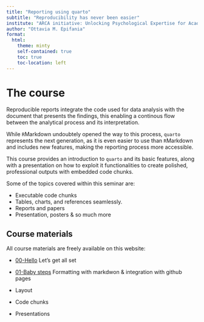 ```yaml
---
title: "Reporting using quarto"
subtitle: "Reproducibility has never been easier"
institute: "ARCA initiative: Unlocking Psychological Expertise for Academic and Business Success"
author: "Ottavia M. Epifania"
format: 
  html:
    theme: minty
    self-contained: true
    toc: true
    toc-location: left
---
```


# The course

Reproducible reports integrate the code used for data analysis with the document that presents the findings, this enabling a continous flow between the analytical process and its interpretation.

While `R`Markdown undoubtely opened the way to this process, `quarto` represents the next generation, as it is even easier to use than `R`Markdown and includes new features, making the reporting process more accessible. 

This course provides an introduction to `quarto` and its basic features, along with a presentation on how to exploit it functionalities to create polished, professional outputs with embedded code chunks.

Some of the topics covered within this seminar are:

- Executable code chunks 
- Tables, charts, and references seamlessly.
- Reports and papers
- Presentation, posters & so much more


## Course materials

All course materials are freely available on this website: 

- [00-Hello](slides/00-Hello/00-Hello.html) Let's get all set

- [01-Baby steps](slides/01-Baby-steps/01-Baby-steps.html) Formatting with markdwon & integration with github pages

- Layout 

- Code chunks

- Presentations